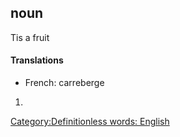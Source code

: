 ==noun==
Tis a fruit
====Translations====
*French: carreberge

#{{stub}} [[Category:Definitionless words: English]]